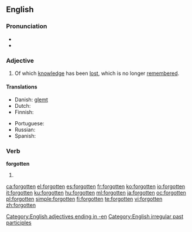 ==English==

===Pronunciation===
* {{IPA|/ˈfoɻɡɒtən/}}
* {{audio|en-us-forgotten.ogg|Audio (US)}}

===Adjective===
{{en-adj}}

# Of which [[knowledge]] has been [[lost]], which is no longer [[remember]]ed.

====Translations====
{{trans-top|of which knowledge has been lost, which is no longer remembered}}
* Danish: [[glemt]]
* Dutch: {{t+|nl|vergeten}}
* Finnish: {{t-|fi|unohdettu}}
{{trans-mid}}
* Portuguese: {{t-|pt|esquecido}}
* Russian: {{t|ru|забытый|tr=zabýtyj|sc=Cyrl}}
* Spanish: {{t-|es|olvidado}}
{{trans-bottom}}

===Verb===
'''forgotten'''

# {{past participle of|[[forget]]}}

[[Category:English adjectives ending in -en]]
[[Category:English irregular past participles]]

[[ca:forgotten]]
[[el:forgotten]]
[[es:forgotten]]
[[fr:forgotten]]
[[ko:forgotten]]
[[io:forgotten]]
[[it:forgotten]]
[[ku:forgotten]]
[[hu:forgotten]]
[[ml:forgotten]]
[[ja:forgotten]]
[[oc:forgotten]]
[[pl:forgotten]]
[[simple:forgotten]]
[[fi:forgotten]]
[[te:forgotten]]
[[vi:forgotten]]
[[zh:forgotten]]